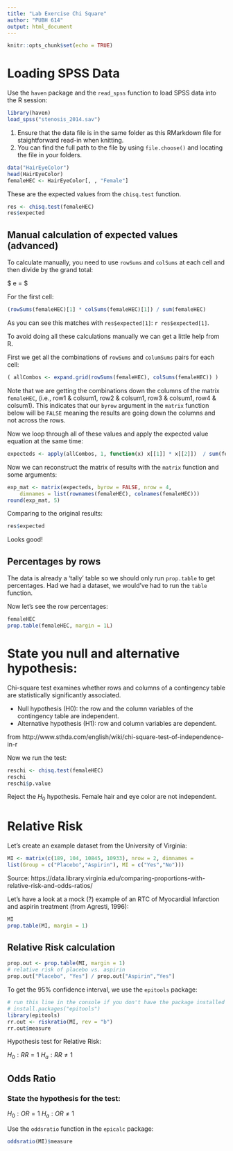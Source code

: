 ```yaml
---
title: "Lab Exercise Chi Square"
author: "PUBH 614"
output: html_document
---
```


```r
knitr::opts_chunk$set(echo = TRUE)
```

# Loading SPSS Data

Use the `haven` package and the `read_spss` function to load SPSS data into the
R session:

```r
library(haven)
load_spss("stenosis_2014.sav")
```

1. Ensure that the data file is in the same folder as this RMarkdown file for
staightforward read-in when knitting.
2. You can find the full path to the file by using `file.choose()` and locating
the file in your folders.

```r
data("HairEyeColor")
head(HairEyeColor)
femaleHEC <- HairEyeColor[, , "Female"]
```

These are the expected values from the `chisq.test` function.

```r
res <- chisq.test(femaleHEC)
res$expected
```

## Manual calculation of expected values (advanced)

To calculate manually, you need to use `rowSums` and `colSums` at
each cell and then divide by the grand total:

$ e = \frac{row.sum \times col.sum}{grand.total} $

For the first cell:

```r
(rowSums(femaleHEC)[1] * colSums(femaleHEC)[1]) / sum(femaleHEC)
```

As you can see this matches with `res$expected[1]`: `r res$expected[1]`.

To avoid doing all these calculations manually we can get a little help from
R.

First we get all the combinations of `rowSums` and `columSums` pairs for each
cell:

```r
( allCombos <- expand.grid(rowSums(femaleHEC), colSums(femaleHEC)) )
```

Note that we are getting the combinations down the columns of the matrix
`femaleHEC`, (i.e., row1 & colsum1, row2 & colsum1, row3 & colsum1, row4 &
colsum1). This indicates that our `byrow` argument in the `matrix` function
below will be `FALSE` meaning the results are going down the columns and not
across the rows.

Now we loop through all of these values and apply the expected value equation
at the same time:

```r
expecteds <- apply(allCombos, 1, function(x) x[[1]] * x[[2]])  / sum(femaleHEC)
```

Now we can reconstruct the matrix of results with the `matrix` function
and some arguments:

```r
exp_mat <- matrix(expecteds, byrow = FALSE, nrow = 4,
    dimnames = list(rownames(femaleHEC), colnames(femaleHEC)))
round(exp_mat, 5)
```

Comparing to the original results:

```r
res$expected
```

Looks good!

## Percentages by rows

The data is already a 'tally' table so we should only run `prop.table` to get
percentages. Had we had a dataset, we would've had to run the `table` function.

Now let's see the row percentages:

```r
femaleHEC
prop.table(femaleHEC, margin = 1L)
```


# State you null and alternative hypothesis:

Chi-square test examines whether rows and columns of a contingency table are
statistically significantly associated.

* Null hypothesis (H0): the row and the column variables of the contingency
    table are independent.
* Alternative hypothesis (H1): row and column variables are dependent.

from http://www.sthda.com/english/wiki/chi-square-test-of-independence-in-r

Now we run the test:

```r
reschi <- chisq.test(femaleHEC)
reschi
reschi$p.value
```

Reject the $H_0$ hypothesis. Female hair and eye color are not independent.

# Relative Risk

Let's create an example dataset from the University of Virginia:

```r
MI <- matrix(c(189, 104, 10845, 10933), nrow = 2, dimnames =
list(Group = c("Placebo","Aspirin"), MI = c("Yes","No")))
```

Source: https://data.library.virginia.edu/comparing-proportions-with-relative-risk-and-odds-ratios/

Let's have a look at a mock (?) example of an RTC of Myocardial Infarction and
aspirin treatment (from Agresti, 1996):

```r
MI
prop.table(MI, margin = 1)
```

## Relative Risk calculation

```r
prop.out <- prop.table(MI, margin = 1)
# relative risk of placebo vs. aspirin
prop.out["Placebo", "Yes"] / prop.out["Aspirin","Yes"]
```

To get the 95% confidence interval, we use the `epitools` package:

```r
# run this line in the console if you don't have the package installed
# install.packages("epitools")
library(epitools)
rr.out <- riskratio(MI, rev = "b")
rr.out$measure
```

Hypothesis test for Relative Risk:

$H_0: RR = 1$
$H_a: RR \neq 1$

## Odds Ratio

### State the hypothesis for the test:

$H_0: OR = 1$
$H_a: OR \neq 1$

Use the `oddsratio` function in the `epicalc` package:

```r
oddsratio(MI)$measure
```

